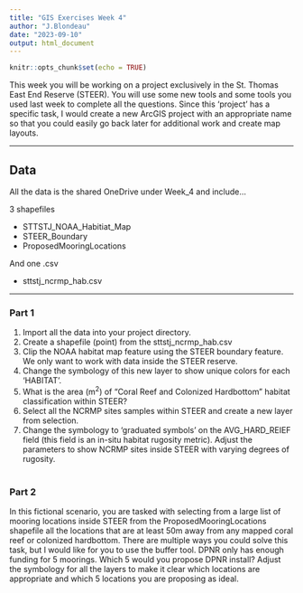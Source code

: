 ```yaml
---
title: "GIS Exercises Week 4"
author: "J.Blondeau"
date: "2023-09-10"
output: html_document
---
```


```r
knitr::opts_chunk$set(echo = TRUE)
```

This week you will be working on a project exclusively in the St. Thomas East End Reserve (STEER).  You will use some new tools and some tools you used last week to complete all the questions.  Since this 'project' has a specific task, I would create a new ArcGIS project with an appropriate name so that you could easily go back later for additional work and create map layouts.     

***
## Data
All the data is the shared OneDrive under Week_4 and include...

3 shapefiles

- STTSTJ_NOAA_Habitiat_Map
- STEER_Boundary
- ProposedMooringLocations

And one .csv 

- sttstj_ncrmp_hab.csv

***


### Part 1
1. Import all the data into your project directory.  
2. Create a shapefile (point) from the sttstj_ncrmp_hab.csv
3. Clip the NOAA habitat map feature using the STEER boundary feature.  We only want to work with data inside the STEER reserve.
4. Change the symbology of this new layer to show unique colors for each 'HABITAT'.
5. What is the area (m^2^) of "Coral Reef and Colonized Hardbottom" habitat classification within STEER?
6. Select all the NCRMP sites samples within STEER and create a new layer from selection.
7. Change the symbology to 'graduated symbols' on the AVG_HARD_REIEF field (this field is an in-situ habitat rugosity metric).  Adjust the parameters to show NCRMP sites inside STEER with varying degrees of rugosity.
<br></br>

### Part 2

In this fictional scenario, you are tasked with selecting from a large list of mooring locations inside STEER from the  ProposedMooringLocations shapefile all the locations that are at least 50m away from any mapped coral reef or colonized hardbottom.  There are multiple ways you could solve this task, but I would like for you to use the buffer tool.  DPNR only has enough funding for 5 moorings.  Which 5 would you propose DPNR install?  Adjust the symbology for all the layers to make it clear which locations are appropriate and which 5 locations you are proposing as ideal.  